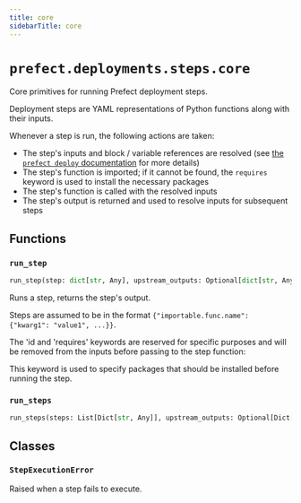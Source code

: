 ```yaml
---
title: core
sidebarTitle: core
---
```


# `prefect.deployments.steps.core`



Core primitives for running Prefect deployment steps.

Deployment steps are YAML representations of Python functions along with their inputs.

Whenever a step is run, the following actions are taken:

- The step's inputs and block / variable references are resolved (see [the `prefect deploy` documentation](https://docs.prefect.io/v3/how-to-guides/deployments/prefect-yaml#templating-options) for more details)
- The step's function is imported; if it cannot be found, the `requires` keyword is used to install the necessary packages
- The step's function is called with the resolved inputs
- The step's output is returned and used to resolve inputs for subsequent steps


## Functions

### `run_step` <sup><a href="https://github.com/PrefectHQ/prefect/blob/main/src/prefect/deployments/steps/core.py#L102" target="_blank"><Icon icon="github" style="width: 14px; height: 14px;" /></a></sup>

```python
run_step(step: dict[str, Any], upstream_outputs: Optional[dict[str, Any]] = None) -> dict[str, Any]
```


Runs a step, returns the step's output.

Steps are assumed to be in the format `{"importable.func.name": {"kwarg1": "value1", ...}}`.

The 'id and 'requires' keywords are reserved for specific purposes and will be removed from the
inputs before passing to the step function:

This keyword is used to specify packages that should be installed before running the step.


### `run_steps` <sup><a href="https://github.com/PrefectHQ/prefect/blob/main/src/prefect/deployments/steps/core.py#L140" target="_blank"><Icon icon="github" style="width: 14px; height: 14px;" /></a></sup>

```python
run_steps(steps: List[Dict[str, Any]], upstream_outputs: Optional[Dict[str, Any]] = None, print_function: Any = print) -> dict[str, Any]
```

## Classes

### `StepExecutionError` <sup><a href="https://github.com/PrefectHQ/prefect/blob/main/src/prefect/deployments/steps/core.py#L38" target="_blank"><Icon icon="github" style="width: 14px; height: 14px;" /></a></sup>


Raised when a step fails to execute.

